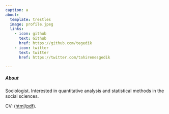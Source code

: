 ```yaml
---
caption: a
about:
  template: trestles
  image: profile.jpeg
  links:
    - icon: github
      text: Github
      href: https://github.com/tegedik
    - icon: twitter
      text: twitter
      href: https://twitter.com/tahirenesgedik

---
```

##### **About**

Sociologist. Interested in quantitative analysis and statistical methods in the social sciences.

CV: ([html](https://tegedik.github.io/cv/)/[pdf](https://tegedik.github.io/cv/index.pdf)).

<!-- <center> 

```r
knitr::include_graphics("dim.jpg")
```


</center> -->

<!-- 
##### **Education**

**University of Florida**  
PhD in Sociology | 2018

**Middle East Technical University**  
MSc in Sociology | 2012

**Middle East Technical University**  
BSc in Sociology |


<div>

<a align="left" href="https://stats.stackexchange.com/users/109647/t-e-g"> <img src="https://stats.stackexchange.com/users/flair/109647.png" title="profile for T.E.G. at Cross Validated, Q&amp;A for people interested in statistics, machine learning, data analysis, data mining, and data visualization" alt="profile for T.E.G. at Cross Validated, Q&amp;A for people interested in statistics, machine learning, data analysis, data mining, and data visualization" align="left" width="208" height="58"/> </a>

</div>

<br />
-->